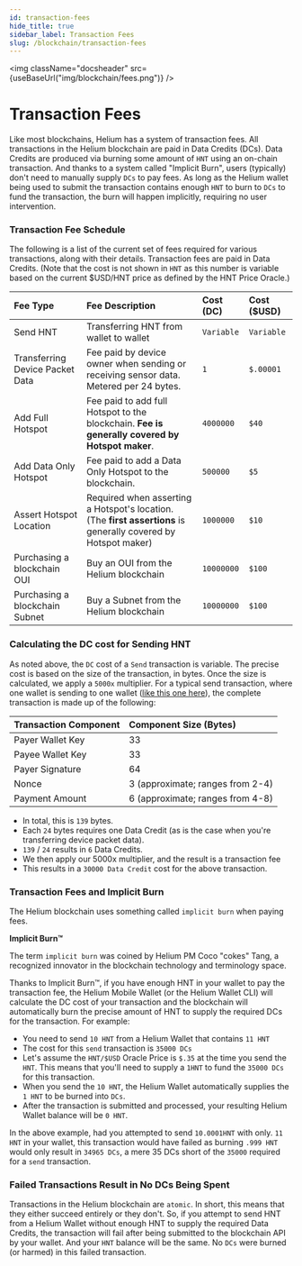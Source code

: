 ```yaml
---
id: transaction-fees
hide_title: true
sidebar_label: Transaction Fees
slug: /blockchain/transaction-fees
---
```



<img className="docsheader" src={useBaseUrl("img/blockchain/fees.png")} />

# Transaction Fees

Like most blockchains, Helium has a system of transaction fees. All transactions
in the Helium blockchain are paid in Data Credits (DCs). Data Credits are
produced via burning some amount of `HNT` using an on-chain transaction. And
thanks to a system called "Implicit Burn", users (typically) don't need to
manually supply `DCs` to pay fees. As long as the Helium wallet being used to
submit the transaction contains enough `HNT` to burn to `DCs` to fund the
transaction, the burn will happen implicitly, requiring no user intervention.

### Transaction Fee Schedule

The following is a list of the current set of fees required for various
transactions, along with their details. Transaction fees are paid in Data
Credits. (Note that the cost is not shown in `HNT` as this number is variable
based on the current $USD/HNT price as defined by the HNT Price Oracle.)

| Fee Type                        | Fee Description                                                                                                              | **Cost (DC)** | Cost ($USD) |
| :------------------------------ | :--------------------------------------------------------------------------------------------------------------------------- | :------------ | :---------- |
| Send HNT                        | Transferring HNT from wallet to wallet                                                                                       | `Variable`    | `Variable`  |
| Transferring Device Packet Data | Fee paid by device owner when sending or receiving sensor data. Metered per 24 bytes.                                        | `1`           | `$.00001`   |
| Add Full Hotspot                | Fee paid to add full Hotspot to the blockchain. **Fee is generally covered by Hotspot maker**.                               | `4000000`     | `$40`       |
| Add Data Only Hotspot           | Fee paid to add a Data Only Hotspot to the blockchain.                                                                       | `500000`      | `$5`       |
| Assert Hotspot Location         | Required when asserting a Hotspot's location. \(The **first assertions** is generally covered by Hotspot maker\)             | `1000000`     | `$10`       |
| Purchasing a blockchain OUI     | Buy an OUI from the Helium blockchain                                                                                        | `10000000`    | `$100`      |
| Purchasing a blockchain Subnet  | Buy a Subnet from the Helium blockchain                                                                                      | `10000000`    | `$100`      |

### Calculating the DC cost for Sending HNT

As noted above, the `DC` cost of a `Send` transaction is variable. The precise
cost is based on the size of the transaction, in bytes. Once the size is
calculated, we apply a `5000x` multiplier. For a typical send transaction, where
one wallet is sending to one wallet
([like this one here](https://explorer.helium.com/txns/RP8xdjuYsvIAaEuyNvMmlBF7Kc8ShNoURtA1ccgMGpk)),
the complete transaction is made up of the following:

| Transaction Component | Component Size (Bytes)           |
| :-------------------- | :------------------------------- |
| Payer Wallet Key      | 33                               |
| Payee Wallet Key      | 33                               |
| Payer Signature       | 64                               |
| Nonce                 | 3 (approximate; ranges from 2-4) |
| Payment Amount        | 6 (approximate; ranges from 4-8) |

- In total, this is `139` bytes.
- Each `24` bytes requires one Data Credit (as is the case when you're
  transferring device packet data).
- `139` / `24` results in `6` Data Credits.
- We then apply our 5000x multiplier, and the result is a transaction fee
- This results in a `30000 Data Credit` cost for the above transaction.

### Transaction Fees and Implicit Burn

The Helium blockchain uses something called `implicit burn` when paying fees.

**Implicit Burn™**

The term `implicit burn` was coined by Helium PM Coco "cokes" Tang, a recognized
innovator in the blockchain technology and terminology space.

Thanks to Implicit Burn™, if you have enough HNT in your wallet to pay the
transaction fee, the Helium Mobile Wallet (or the Helium Wallet CLI) will
calculate the DC cost of your transaction and the blockchain will automatically
burn the precise amount of HNT to supply the required DCs for the transaction.
For example:

- You need to send `10 HNT` from a Helium Wallet that contains `11 HNT`
- The cost for this `send` transaction is `35000 DCs`
- Let's assume the `HNT/$USD` Oracle Price is `$.35` at the time you send the
  `HNT`. This means that you'll need to supply a `1HNT` to fund the `35000 DCs`
  for this transaction.
- When you send the `10 HNT`, the Helium Wallet automatically supplies the
  `1 HNT` to be burned into `DCs`.
- After the transaction is submitted and processed, your resulting Helium Wallet
  balance will be `0 HNT`.

In the above example, had you attempted to send `10.0001HNT` with only. `11 HNT`
in your wallet, this transaction would have failed as burning `.999 HNT` would
only result in `34965 DCs`, a mere 35 DCs short of the `35000` required for a
`send` transaction.

### Failed Transactions Result in No DCs Being Spent

Transactions in the Helium blockchain are `atomic`. In short, this means that
they either succeed entirely or they don't. So, if you attempt to send HNT from
a Helium Wallet without enough HNT to supply the required Data Credits, the
transaction will fail after being submitted to the blockchain API by your
wallet. And your `HNT` balance will be the same. No `DCs` were burned (or
harmed) in this failed transaction.
